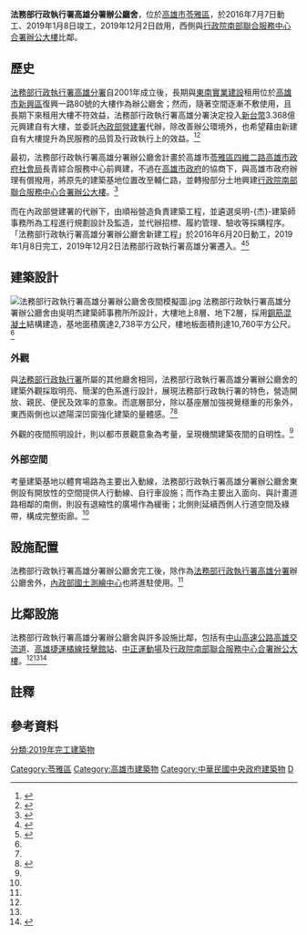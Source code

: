 {{Infobox building
| name                = 法務部行政執行署高雄分署辦公廳舍
| image               = File:法務部行政執行署高雄分署辦公廳舍模擬圖.jpg
| image_alt           = 大樓模擬圖
| caption             = 法務部行政執行署高雄分署辦公廳舍模擬圖
| status              = 
| map_type            = 
| map_alt             = 
| map_caption         = 
| altitude            = 
| building_type       = [[辦公室|辦公室]]
| architectural_style = 
| structural_system   = [[鋼筋混凝土|鋼筋混凝土]]
| cost                = [[新台幣|新台幣]] 3.368億
| owner               = [[法務部行政執行署高雄分署|法務部行政執行署高雄分署]]
| current_tenants     = 
| landlord            = 
| location            = 
| address             = {{flagicon|TWN}} [[高雄市|高雄市]][[苓雅區|苓雅區]]體育場路
| iso_region          = 
| coordinates_display = 
| latitude            = 
| longitude           = 
| latd                =
| latm                =
| lats                =
| latNS               =
| longd               =
| longm               =
| longs               =
| longEW              =
| coordinates         =
| start_date          = 2016年6月20日{{efn|name=典禮時間|動工典禮於2016年7月7日舉行。}}
| completion_date     = 2019年1月8日
| inauguration_date   = 2019年12月2日
| renovation_date     = 
| height              = 
| roof                = 
| other_dimensions    = 
| floor_count         = 地上8層，地下3層
| floor_area          = 10,760 [[平方公尺|平方公尺]]
| main_contractor     = 順裕營造
| architect           = 吳明杰建築師事務所
| architecture_firm   =  
| structural_engineer = 
| client              = [[法務部行政執行署高雄分署|法務部行政執行署高雄分署]]
| other_designers     = 
| awards              = 
| url                 = 
}}

'''法務部行政執行署高雄分署辦公廳舍'''，位於[[高雄市|高雄市]][[苓雅區|苓雅區]]，於2016年7月7日動工、2019年1月8日竣工，2019年12月2日啟用，西側與[[行政院南部聯合服務中心合署辦公大樓|行政院南部聯合服務中心合署辦公大樓]]比鄰。

== 歷史 ==
[[法務部行政執行署高雄分署|法務部行政執行署高雄分署]]自2001年成立後，長期與[[東南實業建設|東南實業建設]]租用位於[[高雄市|高雄市]][[新興區_(高雄市)|新興區]]復興一路80號的大樓作為辦公廳舍；然而，隨著空間逐漸不敷使用，且長期下來租用大樓不符效益，法務部行政執行署高雄分署決定投入[[新台幣|新台幣]]3.368億元興建自有大樓，並委託[[內政部營建署|內政部營建署]]代辦，除改善辦公環境外，也希望藉由新建自有大樓提升為民服務的品質及行政執行上的效益。<ref name="行政執行署高雄分署新建辦公廳舍動土">{{cite news|author1=曹明正|title=行政執行署高雄分署新建辦公廳舍動土|url=http://www.chinatimes.com/realtimenews/20160707003773-260402|accessdate=2017-03-15|publisher=中國時報|date=2016年7月7日|archive-date=2017-03-16|archive-url=https://web.archive.org/web/20170316024621/http://www.chinatimes.com/realtimenews/20160707003773-260402|dead-url=no}}</ref><ref name="專業代辦「法務部行政執行署高雄分署辦公廳舍新建工程」專題報導">{{cite web|author1=內政部營建署|title=專業代辦「法務部行政執行署高雄分署辦公廳舍新建工程」專題報導|url=http://www.cpami.gov.tw/chinese/index.php?option=com_content&view=article&id=19829&Itemid=76|accessdate=2017-03-15|deadurl=yes|archiveurl=https://web.archive.org/web/20170316032628/http://www.cpami.gov.tw/chinese/index.php?option=com_content&view=article&id=19829&Itemid=76|archivedate=2017年3月16日|df=}}</ref>

最初，法務部行政執行署高雄分署辦公廳舍計畫於高雄市[[苓雅區|苓雅區]][[四維二路|四維二路]][[高雄市政府社會局|高雄市政府社會局]]長青綜合服務中心前興建，不過在[[高雄市政府|高雄市政府]]的協商下，與高雄市政府辦理有償撥用，將原先的建築基地位置改至輔仁路，並轉撥部分土地興建[[行政院南部聯合服務中心合署辦公大樓|行政院南部聯合服務中心合署辦公大樓]]。<ref name="黃義佑祝賀行政執行署高雄分署大樓工程開工 感謝提供行政院南部中心新建大樓基地">{{cite web|author1=行政院南部聯合服務中心|title=黃義佑祝賀行政執行署高雄分署大樓工程開工 感謝提供行政院南部中心新建大樓基地|url=http://www.eysc.ey.gov.tw/News_Content.aspx?n=C5CD9BC0DD604734&s=C10E9E2B33BE8D7E|accessdate=2017-03-15|archive-url=https://web.archive.org/web/20170321084452/http://www.eysc.ey.gov.tw/News_Content.aspx?n=C5CD9BC0DD604734&s=C10E9E2B33BE8D7E|archive-date=2017-03-21|dead-url=yes}}</ref>

而在內政部營建署的代辦下，由順裕營造負責建築工程，並遴選吳明-{杰}-建築師事務所為工程進行規劃設計及監造，並代辦招標、履約管理、驗收等採購程序。「法務部行政執行署高雄分署辦公廳舍新建工程」於2016年6月20日動工，2019年1月8日完工，2019年12月2日法務部行政執行署高雄分署遷入。<ref name="行政新氣象，落實公權力－「法務部行政執行署高雄分署辦公廳舍新建工程」（一）">{{cite web|author1=內政部營建署|title=行政新氣象，落實公權力－「法務部行政執行署高雄分署辦公廳舍新建工程」|url=http://www.cpami.gov.tw/chinese/index.php?option=com_content&view=article&id=27567&catid=76&Itemid=54|accessdate=2017-03-15|deadurl=yes|archiveurl=https://web.archive.org/web/20170320234754/http://www.cpami.gov.tw/chinese/index.php?option=com_content&view=article&id=27567&catid=76&Itemid=54|archivedate=2017年3月20日|df=}}</ref><ref name="高雄分署將於108年11月29日(五)下午起搬新家囉!">{{cite news|author1=行政執行署高雄分署|title=高雄分署將於108年11月29日(五)下午起搬新家囉!|url=https://www.ksy.moj.gov.tw/259429/259524/259525/787917/|accessdate=2019-11-27}}</ref>

== 建築設計 ==
[[File:法務部行政執行署高雄分署辦公廳舍夜間模擬圖.jpg|thumb]]
法務部行政執行署高雄分署辦公廳舍由吳明杰建築師事務所所設計，大樓地上8層、地下2層，採用[[鋼筋混凝土|鋼筋混凝土]]結構建造，基地面積廣達2,738平方公尺，樓地板面積則達10,760平方公尺。<ref name="專業代辦「法務部行政執行署高雄分署辦公廳舍新建工程」專題報導" />
=== 外觀 ===
與[[法務部行政執行署|法務部行政執行署]]所屬的其他廳舍相同，法務部行政執行署高雄分署辦公廳舍的建築外觀採取明亮、簡潔的色系進行設計，展現法務部行政執行署的特色，營造開放、親民、便民及效率的意象。而底層部分，除以基座層加強視覺穩重的形象外，東西兩側也以遮陽深凹窗強化建築的量體感。<ref name="專業代辦「法務部行政執行署高雄分署辦公廳舍新建工程」專題報導" /><ref name="行政新氣象，落實公權力－「法務部行政執行署高雄分署辦公廳舍新建工程」（二）">{{cite web|author1=吳瑞安|title=行政新氣象，落實公權力－「法務部行政執行署高雄分署辦公廳舍新建工程」|url=http://www.cpami.gov.tw/chinese/index.php?option=com_content&view=article&id=27567&catid=76&Itemid=54|accessdate=2017-03-15|deadurl=yes|archiveurl=https://web.archive.org/web/20170320234754/http://www.cpami.gov.tw/chinese/index.php?option=com_content&view=article&id=27567&catid=76&Itemid=54|archivedate=2017年3月20日|df=}}</ref>

外觀的夜間照明設計，則以都市景觀意象為考量，呈現機關建築夜間的自明性。<ref name="專業代辦「法務部行政執行署高雄分署辦公廳舍新建工程」專題報導" />
=== 外部空間 ===
考量建築基地以體育場路為主要出入動線，法務部行政執行署高雄分署辦公廳舍東側設有開放性的空間提供人行動線、自行車設施；而作為主要出入面向、與計畫道路相鄰的南側，則設有退縮性的廣場作為緩衝；北側則延續西側人行道空間及綠帶，構成完整街廊。<ref name="專業代辦「法務部行政執行署高雄分署辦公廳舍新建工程」專題報導" />

== 設施配置 ==
法務部行政執行署高雄分署辦公廳舍完工後，除作為[[法務部行政執行署高雄分署|法務部行政執行署高雄分署]]辦公廳舍外，[[內政部國土測繪中心|內政部國土測繪中心]]也將進駐使用。<ref name="行政執行署高雄分署新建辦公廳舍動土" />

== 比鄰設施 ==
法務部行政執行署高雄分署辦公廳舍與許多設施比鄰，包括有[[中山高速公路|中山高速公路]][[高雄交流道|高雄交流道]]、[[高雄捷運橘線|高雄捷運橘線]][[技擊館站|技擊館站]]、[[中正運動場|中正運動場]]及[[行政院南部聯合服務中心合署辦公大樓|行政院南部聯合服務中心合署辦公大樓]]。<ref name="黃義佑祝賀行政執行署高雄分署大樓工程開工 感謝提供行政院南部中心新建大樓基地" /><ref name="行政新氣象，落實公權力－「法務部行政執行署高雄分署辦公廳舍新建工程」（二）" /><ref name="行政新氣象，勞安新指標－「行政院南部聯合服務中心興建辦公廳舍新建工程」">{{cite web|author1=吳瑞安|title=行政新氣象，勞安新指標－「行政院南部聯合服務中心興建辦公廳舍新建工程」|url=http://www.cpami.gov.tw/chinese/index.php?option=com_content&view=article&id=19657&catid=76&Itemid=54|accessdate=2017-03-15|deadurl=yes|archiveurl=https://web.archive.org/web/20170316032631/http://www.cpami.gov.tw/chinese/index.php?option=com_content&view=article&id=19657&catid=76&Itemid=54|archivedate=2017-03-16}}</ref>

== 註釋 ==
{{notelist}}

== 參考資料 ==
{{Reflist|2}}

[[Category:苓雅區|Category:苓雅區]]
[[Category:高雄市建築物|Category:高雄市建築物]]
[[分類:2019年完工建築物|分類:2019年完工建築物]]
[[Category:中華民國中央政府建築物|Category:中華民國中央政府建築物]]
[[Category:中華民國法務部|D]]